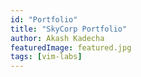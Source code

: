 ```yaml
---
id: "Portfolio"
title: "SkyCorp Portfolio"
author: Akash Kadecha
featuredImage: featured.jpg
tags: [vim-labs]
---
```


<!-- import { Button } from '@material-ui/core'

You can use Material UI JSX in your Markdown thanks to [MDX](https://mdxjs.com/).

<Button color='secondary' variant='contained'>Fantastic!</Button>
-->